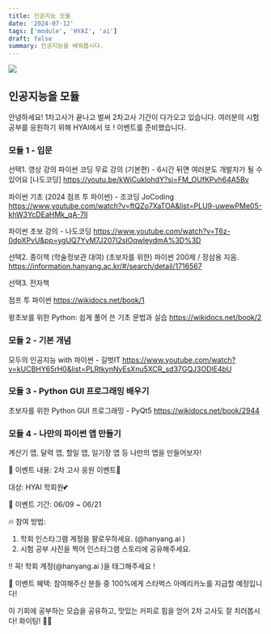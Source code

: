 ```yaml
---
title: 인공지능 모듈
date: '2024-07-12'
tags: ['module', 'HYAI', 'ai']
draft: false
summary: 인공지능을 배워봅시다.
---
```


![](/static/images/2024-1/coffee.jpg)

## 인공지능을 모듈 
안녕하세요!
1차고사가 끝나고 벌써 2차고사 기간이 다가오고 있습니다. 여러분의 시험 공부를 응원하기 위해 HYAI에서 또 ! 이벤트를 준비했습니다.

### 모듈 1 - 입문

선택1. 영상 강의
파이썬 코딩 무료 강의 (기본편) - 6시간 뒤면 여러분도 개발자가 될 수 있어요 [나도코딩]
https://youtu.be/kWiCuklohdY?si=FM_OUfKPvh64A5Bv

파이썬 기초 (2024 점프 투 파이썬) - 조코딩 JoCoding
https://www.youtube.com/watch?v=ftQZo7XaTOA&list=PLU9-uwewPMe05-khW3YcDEaHMk_qA-7lI

파이썬 초보 강의 - 나도코딩
https://www.youtube.com/watch?v=T6z-0dpXPvU&pp=ygUQ7YyM7J207I2sIOqwleydmA%3D%3D

선택2. 종이책 (학술정보관 대여)
(초보자를 위한) 파이썬 200제 / 장삼용 지음.
https://information.hanyang.ac.kr/#/search/detail/1716567


선택3. 전자책
 
점프 투 파이썬
https://wikidocs.net/book/1

왕초보를 위한 Python: 쉽게 풀어 쓴 기초 문법과 실습
https://wikidocs.net/book/2


### 모듈 2 - 기본 개념
모두의 인공지능 with 파이썬 - 길벗IT
https://www.youtube.com/watch?v=kUCBHY65rH0&list=PLRtkynNyEsXnu5XCR_sd37GQJ3ODlE4bU

### 모듈 3 - Python GUI 프로그래밍 배우기
초보자를 위한 Python GUI 프로그래밍 - PyQt5
https://wikidocs.net/book/2944

### 모듈 4 - 나만의 파이썬 앱 만들기
계산기 앱, 달력 앱, 할일 앱, 일기장 앱 등 나만의 앱을 만들어보자!

📢 이벤트 내용:
2차 고사 응원 이벤트🤍

대상: HYAI 학회원💕

📅 이벤트 기간:
06/09 ~ 06/21

🔥 참여 방법:
1. 학회 인스타그램 계정을 팔로우하세요. (@hanyang.ai )
2. 시험 공부 사진을 찍어 인스타그램 스토리에 공유해주세요.

‼ 꼭! 학회 계정(@hanyang.ai )을 태그해주세요 !

🎁 이벤트 혜택:
참여해주신 분들 중 100%에게 스타벅스 아메리카노를 지급할 예정입니다!

이 기회에 공부하는 모습을 공유하고, 맛있는 커피로 힘을 얻어 2차 고사도 잘 치러봅시다! 화이팅! 💪🏻